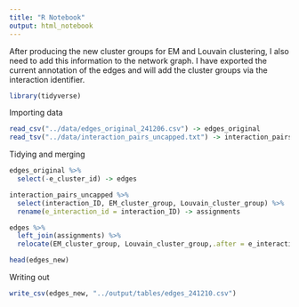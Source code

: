 ```yaml
---
title: "R Notebook"
output: html_notebook
---
```


After producing the new cluster groups for EM and Louvain clustering, I also need to add this information to the network graph.
I have exported the current annotation of the edges and will add the cluster groups via the interaction identifier.

```r
library(tidyverse)
```

Importing data

```r
read_csv("../data/edges_original_241206.csv") -> edges_original
read_tsv("../data/interaction_pairs_uncapped.txt") -> interaction_pairs_uncapped
```

Tidying and merging

```r
edges_original %>% 
  select(-e_cluster_id) -> edges

interaction_pairs_uncapped %>% 
  select(interaction_ID, EM_cluster_group, Louvain_cluster_group) %>% 
  rename(e_interaction_id = interaction_ID) -> assignments

edges %>% 
  left_join(assignments) %>% 
  relocate(EM_cluster_group, Louvain_cluster_group,.after = e_interaction_id) -> edges_new

head(edges_new)
```

Writing out

```r
write_csv(edges_new, "../output/tables/edges_241210.csv")
```

